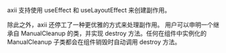 axii 支持使用 useEffect 和 useLayoutEffect 来创建副作用。

除此之外，axii 还停工了一种更优雅的方式来处理副作用。
用户可以申明一个继承自 ManualCleanup 的类，并实现 destroy 方法。任何在组件中实例化的 ManualCleanup 子类都会在组件销毁时自动调用 destroy 方法。
